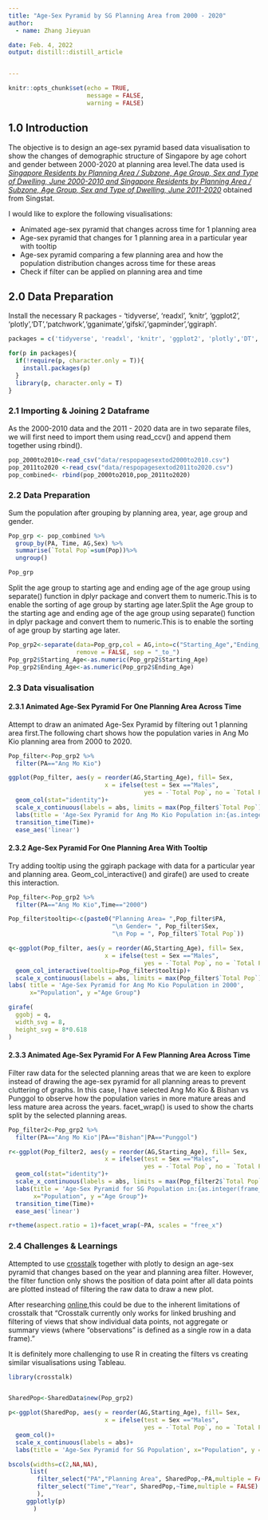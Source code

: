 ```yaml
---
title: "Age-Sex Pyramid by SG Planning Area from 2000 - 2020"
author:
  - name: Zhang Jieyuan 

date: Feb. 4, 2022
output: distill::distill_article


---
```


```r
knitr::opts_chunk$set(echo = TRUE,
                      message = FALSE,
                      warning = FALSE)
```

## 1.0 Introduction

The objective is to design an age-sex pyramid based data visualisation to show the changes of demographic structure of Singapore by age cohort and gender between 2000-2020 at planning area level.The data used is *[Singapore Residents by Planning Area / Subzone, Age Group, Sex and Type of Dwelling, June 2000-2010 and Singapore Residents by Planning Area / Subzone, Age Group, Sex and Type of Dwelling, June 2011-2020](https://www.singstat.gov.sg/find-data/search-by-theme/population/geographic-distribution/latest-data)* obtained from Singstat.

I would like to explore the following visualisations:

* Animated age-sex pyramid that changes across time for 1 planning area
* Age-sex pyramid that changes for 1 planning area in a particular year with tooltip
* Age-sex pyramid comparing a few planning area and how the population distribution changes across time for these areas
* Check if filter can be applied on planning area and time


## 2.0 Data Preparation

Install the necessary R packages - 'tidyverse', 'readxl', 'knitr', 'ggplot2', 'plotly','DT','patchwork','gganimate','gifski','gapminder','ggiraph'.

```r
packages = c('tidyverse', 'readxl', 'knitr', 'ggplot2', 'plotly','DT','patchwork','gganimate','gifski','gapminder','ggiraph')

for(p in packages){
  if(!require(p, character.only = T)){
    install.packages(p)
  }
  library(p, character.only = T)
}

```

### 2.1 Importing & Joining 2 Dataframe

As the 2000-2010 data and the 2011 - 2020 data are in two separate files, we will first need to import them using read_ccv() and append them together using rbind().

```r
pop_2000to2010<-read_csv("data/respopagesextod2000to2010.csv")
pop_2011to2020 <-read_csv("data/respopagesextod2011to2020.csv")
pop_combined<- rbind(pop_2000to2010,pop_2011to2020)
```
### 2.2 Data Preparation

Sum the population after grouping by planning area, year, age group and gender.

```r
Pop_grp <- pop_combined %>%
  group_by(PA, Time, AG,Sex) %>%
  summarise(`Total Pop`=sum(Pop))%>%
  ungroup()

Pop_grp

```

Split the age group to  starting age and ending age of the age group using separate() function in dplyr package and convert them to numeric.This is to enable the sorting of age group by starting age later.Split the Age group to the starting age and ending age of the age group using separate() function in dplyr package and convert them to numeric.This is to enable the sorting of age group by starting age later.

```r
Pop_grp2<-separate(data=Pop_grp,col = AG,into=c("Starting_Age","Ending_Age"),
                   remove = FALSE, sep = "_to_")
Pop_grp2$Starting_Age<-as.numeric(Pop_grp2$Starting_Age)
Pop_grp2$Ending_Age<-as.numeric(Pop_grp2$Ending_Age)

```

### 2.3 Data visualisation

#### 2.3.1 Animated Age-Sex Pyramid For One Planning Area Across Time

Attempt to draw an animated Age-Sex Pyramid by filtering out 1 planning area first.The following chart shows how the population varies in Ang Mo Kio planning area from 2000 to 2020.

```r
Pop_filter<-Pop_grp2 %>%
  filter(PA=="Ang Mo Kio")

ggplot(Pop_filter, aes(y = reorder(AG,Starting_Age), fill= Sex, 
                           x = ifelse(test = Sex =="Males",
                                      yes = -`Total Pop`, no = `Total Pop`)))+
  geom_col(stat="identity")+
  scale_x_continuous(labels = abs, limits = max(Pop_filter$`Total Pop`) * c(-1,1))+  
  labs(title = 'Age-Sex Pyramid for Ang Mo Kio Population in:{as.integer(frame_time)}', x="Population", y ="Age Group")+
  transition_time(Time)+
  ease_aes('linear')


```

#### 2.3.2 Age-Sex Pyramid For One Planning Area With Tooltip

Try adding tooltip using the ggiraph package with data for a particular year and planning area. Geom_col_interactive() and girafe() are used to create this interaction.

```r

Pop_filter<-Pop_grp2 %>%
  filter(PA=="Ang Mo Kio",Time=="2000")

Pop_filter$tooltip<-c(paste0("Planning Area= ",Pop_filter$PA,
                             "\n Gender= ", Pop_filter$Sex,
                             "\n Pop = ", Pop_filter$`Total Pop`))

q<-ggplot(Pop_filter, aes(y = reorder(AG,Starting_Age), fill= Sex, 
                           x = ifelse(test = Sex =="Males",
                                      yes = -`Total Pop`, no = `Total Pop`)))+
  geom_col_interactive(tooltip=Pop_filter$tooltip)+
  scale_x_continuous(labels = abs, limits = max(Pop_filter$`Total Pop`) * c(-1,1))+  
labs( title = 'Age-Sex Pyramid for Ang Mo Kio Population in 2000',
      x="Population", y ="Age Group")  

girafe(
  ggobj = q,
  width_svg = 8,
  height_svg = 8*0.618
)
```

#### 2.3.3 Animated Age-Sex Pyramid For A Few Planning Area Across Time

Filter raw data for the selected planning areas that we are keen to explore instead of drawing the age-sex pyramid for all planning areas to prevent cluttering of graphs. In this case, I have selected Ang Mo Kio & Bishan vs Punggol to observe how the population varies in more mature areas and less mature area across the years. facet_wrap() is used to show the charts split by the selected planning areas.


```r

Pop_filter2<-Pop_grp2 %>%
  filter(PA=="Ang Mo Kio"|PA=="Bishan"|PA=="Punggol")

r<-ggplot(Pop_filter2, aes(y = reorder(AG,Starting_Age), fill= Sex, 
                           x = ifelse(test = Sex =="Males",
                                      yes = -`Total Pop`, no = `Total Pop`)))+
  geom_col(stat="identity")+
  scale_x_continuous(labels = abs, limits = max(Pop_filter2$`Total Pop`) * c(-1,1))+  
  labs(title = 'Age-Sex Pyramid for SG Population in:{as.integer(frame_time)}', 
       x="Population", y ="Age Group")+
  transition_time(Time)+
  ease_aes('linear')

r+theme(aspect.ratio = 1)+facet_wrap(~PA, scales = "free_x")
```


### 2.4 Challenges & Learnings
Attempted to use [crosstalk](https://rstudio.github.io/crosstalk/using.html) together with plotly to design an age-sex pyramid that changes based on the year and planning area filter. However, the filter function only shows the position of data point after all data points are plotted instead of filtering the raw data to draw a new plot. 

After researching [online](https://rstudio.github.io/crosstalk/),this could be due to the inherent limitations of crosstalk that "Crosstalk currently only works for linked brushing and filtering of views that show individual data points, not aggregate or summary views (where “observations” is defined as a single row in a data frame)."

It is definitely more challenging to use R in creating the filters vs creating similar visualisations using Tableau.

```r
library(crosstalk)


SharedPop<-SharedData$new(Pop_grp2)

p<-ggplot(SharedPop, aes(y = reorder(AG,Starting_Age), fill= Sex, 
                           x = ifelse(test = Sex =="Males",
                                      yes = -`Total Pop`, no = `Total Pop`)))+
  geom_col()+
  scale_x_continuous(labels = abs)+  
  labs(title = 'Age-Sex Pyramid for SG Population', x="Population", y ="Age Group")

bscols(widths=c(2,NA,NA),
      list(
        filter_select("PA","Planning Area", SharedPop,~PA,multiple = FALSE),
        filter_select("Time","Year", SharedPop,~Time,multiple = FALSE)
        ), 
     ggplotly(p)
       )
```
